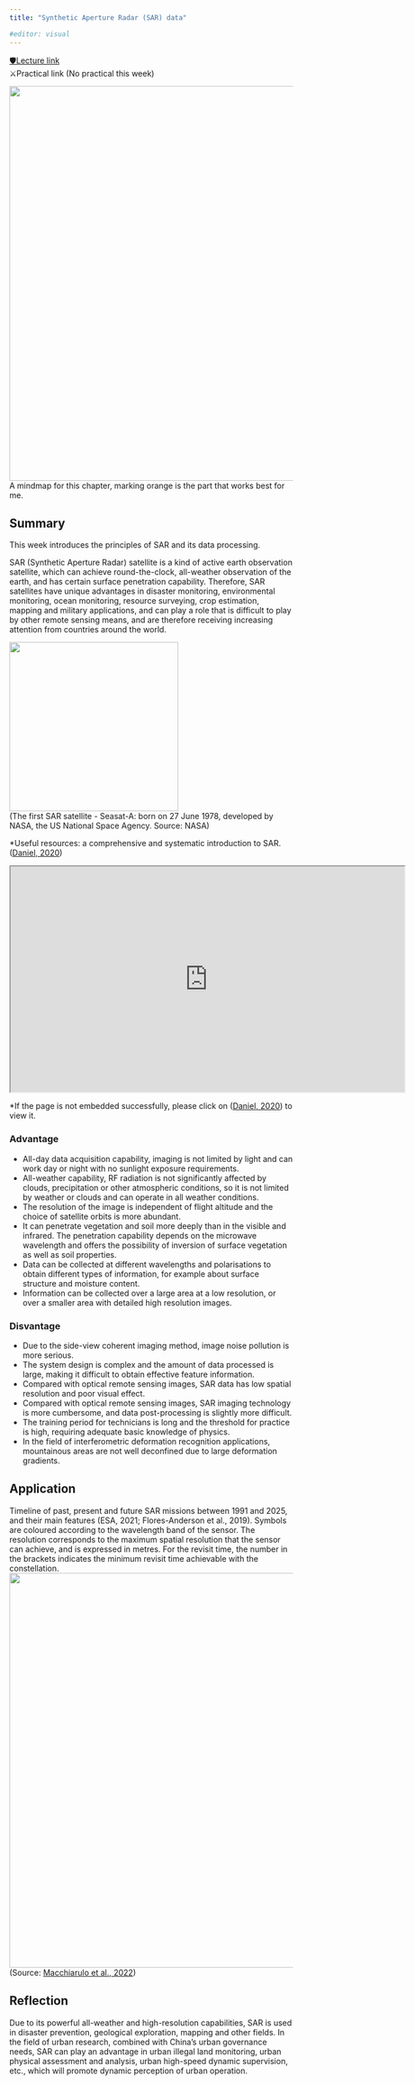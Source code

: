 ```yaml
---
title: "Synthetic Aperture Radar (SAR) data"

#editor: visual
---
```


[🛡Lecture link](https://andrewmaclachlan.github.io/CASA0023-lecture-9/#1)<br/> ⚔️Practical link (No practical this week)<br/>

<img src="https://raw.githubusercontent.com/Murphy829/RSETEST/cfad0da659f496bf719127057fe096a910dbfa5b/imgs/mindmaps/9%2BSynthetic%2BAperture%2BRadar%2B(SAR)%2Bdata.svg" width="700"/><br/> A mindmap for this chapter, marking orange is the part that works best for me.

## Summary

This week introduces the principles of SAR and its data processing.

SAR (Synthetic Aperture Radar) satellite is a kind of active earth observation satellite, which can achieve round-the-clock, all-weather observation of the earth, and has certain surface penetration capability. Therefore, SAR satellites have unique advantages in disaster monitoring, environmental monitoring, ocean monitoring, resource surveying, crop estimation, mapping and military applications, and can play a role that is difficult to play by other remote sensing means, and are therefore receiving increasing attention from countries around the world.

<img src="https://github.com/Murphy829/RSETEST/blob/main/imgs/SAR.jpg?raw=true" width="300"/><br/> (The first SAR satellite - Seasat-A: born on 27 June 1978, developed by NASA, the US National Space Agency. Source: NASA)

\*Useful resources: a comprehensive and systematic introduction to SAR.([Daniel, 2020](https://medium.com/the-downlinq/sar-101-an-introduction-to-synthetic-aperture-radar-2f0b6246c4a0))



```{=html}
<iframe width="700" height="400" src="https://medium.com/the-downlinq/sar-101-an-introduction-to-synthetic-aperture-radar-2f0b6246c4a0"></iframe>
```
*If the page is not embedded successfully, please click on ([Daniel, 2020](https://medium.com/the-downlinq/sar-101-an-introduction-to-synthetic-aperture-radar-2f0b6246c4a0)) to view it.

### Advantage

-   All-day data acquisition capability, imaging is not limited by light and can work day or night with no sunlight exposure requirements.
-   All-weather capability, RF radiation is not significantly affected by clouds, precipitation or other atmospheric conditions, so it is not limited by weather or clouds and can operate in all weather conditions.
-   The resolution of the image is independent of flight altitude and the choice of satellite orbits is more abundant.
-   It can penetrate vegetation and soil more deeply than in the visible and infrared. The penetration capability depends on the microwave wavelength and offers the possibility of inversion of surface vegetation as well as soil properties.
-   Data can be collected at different wavelengths and polarisations to obtain different types of information, for example about surface structure and moisture content.
-   Information can be collected over a large area at a low resolution, or over a smaller area with detailed high resolution images.

### Disvantage

-   Due to the side-view coherent imaging method, image noise pollution is more serious.
-   The system design is complex and the amount of data processed is large, making it difficult to obtain effective feature information.
-   Compared with optical remote sensing images, SAR data has low spatial resolution and poor visual effect.
-   Compared with optical remote sensing images, SAR imaging technology is more cumbersome, and data post-processing is slightly more difficult.
-   The training period for technicians is long and the threshold for practice is high, requiring adequate basic knowledge of physics.
-   In the field of interferometric deformation recognition applications, mountainous areas are not well deconfined due to large deformation gradients.

## Application

Timeline of past, present and future SAR missions between 1991 and 2025, and their main features (ESA, 2021; Flores-Anderson et al., 2019). Symbols are coloured according to the wavelength band of the sensor. The resolution corresponds to the maximum spatial resolution that the sensor can achieve, and is expressed in metres. For the revisit time, the number in the brackets indicates the minimum revisit time achievable with the constellation. <img src="https://www.researchgate.net/profile/Giorgia-Giardina/publication/356791826/figure/fig2/AS:1098557885026304@1638928018426/Timeline-of-past-present-and-future-SAR-missions-between-1991-and-2025-and-their-main.png" width="700"/><br/> (Source: [Macchiarulo et al., 2022](https://www.researchgate.net/publication/356791826_Multi-Temporal_InSAR_for_transport_infrastructure_monitoring_Recent_trends_and_challenges))

## Reflection

Due to its powerful all-weather and high-resolution capabilities, SAR is used in disaster prevention, geological exploration, mapping and other fields. In the field of urban research, combined with China's urban governance needs, SAR can play an advantage in urban illegal land monitoring, urban physical assessment and analysis, urban high-speed dynamic supervision, etc., which will promote dynamic perception of urban operation.
